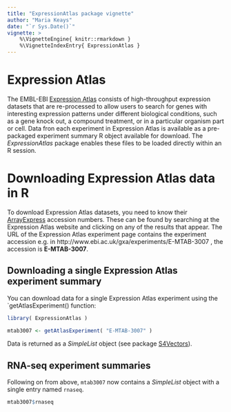 ```yaml
---
title: "ExpressionAtlas package vignette"
author: "Maria Keays"
date: "`r Sys.Date()`"
vignette: >
    %\VignetteEngine{ knitr::rmarkdown }
    %\VignetteIndexEntry{ ExpressionAtlas }
---
```


# Expression Atlas

The EMBL-EBI [Expression Atlas](http://www.ebi.ac.uk/gxa) consists of
high-throughput expression datasets that are re-processed to allow users to
search for genes with interesting expression patterns under different
biological conditions, such as a gene knock out, a compound treatment, or in a
particular organism part or cell. Data fron each experiment in Expression
Atlas is available as a pre-packaged experiment summary R object available for
download. The *ExpressionAtlas* package enables these files to be loaded
directly within an R session.

# Downloading Expression Atlas data in R

To download Expression Atlas datasets, you need to know their
[ArrayExpress](http://www.ebi.ac.uk/arrayexpress) accession numbers. These can
be found by searching at the Expression Atlas website and clicking on any of
the results that appear. The URL of the Expression Atlas experiment page
contains the experiment accession e.g. in
http://www.ebi.ac.uk/gxa/experiments/E-MTAB-3007 , the accession is
**E-MTAB-3007**.

## Downloading a single Expression Atlas experiment summary

You can download data for a single Expression Atlas experiment using the
`getAtlasExperiment() function:

```r
library( ExpressionAtlas )

mtab3007 <- getAtlasExperiment( "E-MTAB-3007" )
```

Data is returned as a *SimpleList* object (see package
[S4Vectors](http://bioconductor.org/packages/release/bioc/html/S4Vectors.html)).

## RNA-seq experiment summaries

Following on from above, `mtab3007` now contains a *SimpleList* object 
with a single entry named `rnaseq`.

```r
mtab3007$rnaseq
```


